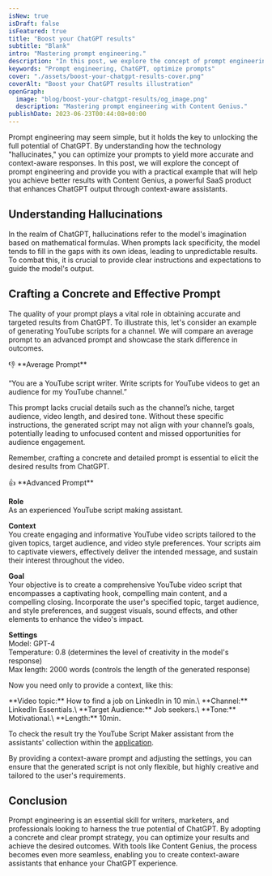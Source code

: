 ```yaml
---
isNew: true
isDraft: false
isFeatured: true
title: "Boost your ChatGPT results"
subtitle: "Blank"
intro: "Mastering prompt engineering."
description: "In this post, we explore the concept of prompt engineering and its importance in unlocking the full potential of ChatGPT"
keywords: "Prompt engineering, ChatGPT, optimize prompts"
cover: "./assets/boost-your-chatgpt-results-cover.png"
coverAlt: "Boost your ChatGPT results illustration"
openGraph:
  image: "blog/boost-your-chatgpt-results/og_image.png"
  description: "Mastering prompt engineering with Content Genius."
publishDate: 2023-06-23T00:44:08+00:00
---
```


Prompt engineering may seem simple, but it holds the key to unlocking the full potential of ChatGPT. By understanding how the technology "hallucinates," you can optimize your prompts to yield more accurate and context-aware responses. In this post, we will explore the concept of prompt engineering and provide you with a practical example that will help you achieve better results with Content Genius, a powerful SaaS product that enhances ChatGPT output through context-aware assistants.

## Understanding Hallucinations

In the realm of ChatGPT, hallucinations refer to the model's imagination based on mathematical formulas. When prompts lack specificity, the model tends to fill in the gaps with its own ideas, leading to unpredictable results. To combat this, it is crucial to provide clear instructions and expectations to guide the model's output.

## Crafting a Concrete and Effective Prompt

The quality of your prompt plays a vital role in obtaining accurate and targeted results from ChatGPT. To illustrate this, let's consider an example of generating YouTube scripts for a channel. We will compare an average prompt to an advanced prompt and showcase the stark difference in outcomes.

<div class="bg-gray-800 px-8 border rounded-lg prose-strong:text-gray-100 prose-p:text-gray-400">
👎 **Average Prompt**

“You are a YouTube script writer. Write scripts for YouTube videos to get an audience for my YouTube channel.”

</div>

This prompt lacks crucial details such as the channel’s niche, target audience, video length, and desired tone. Without these specific instructions, the generated script may not align with your channel’s goals, potentially leading to unfocused content and missed opportunities for audience engagement.

Remember, crafting a concrete and detailed prompt is essential to elicit the desired results from ChatGPT.

<div class="bg-gray-800 px-8 border rounded-lg prose-strong:text-gray-100 prose-p:text-gray-400">
👍 **Advanced Prompt**

**Role**\
As an experienced YouTube script making assistant.

**Context**\
You create engaging and informative YouTube video scripts tailored to the given topics, target audience, and video style preferences. Your scripts aim to captivate viewers, effectively deliver the intended message, and sustain their interest throughout the video.

**Goal**\
Your objective is to create a comprehensive YouTube video script that encompasses a captivating hook, compelling main content, and a compelling closing. Incorporate the user's specified topic, target audience, and style preferences, and suggest visuals, sound effects, and other elements to enhance the video's impact.

**Settings**\
Model: GPT-4\
Temperature: 0.8 (determines the level of creativity in the model's response)\
Max length: 2000 words (controls the length of the generated response)

</div>

Now you need only to provide a context, like this:

<div class="bg-gray-800 px-8 border rounded-lg prose-strong:text-gray-100 prose-p:text-gray-400">
  **Video topic:** How to find a job on LinkedIn in 10 min.\
  **Channel:** LinkedIn Essentials.\
  **Target Audience:** Job seekers.\
  **Tone:** Motivational.\
  **Length:** 10min.

</div>

To check the result try the YouTube Script Maker assistant from the assistants' collection within the [application](https://app.contentgenius.io/).

By providing a context-aware prompt and adjusting the settings, you can ensure that the generated script is not only flexible, but highly creative and tailored to the user's requirements.

## Conclusion

Prompt engineering is an essential skill for writers, marketers, and professionals looking to harness the true potential of ChatGPT. By adopting a concrete and clear prompt strategy, you can optimize your results and achieve the desired outcomes. With tools like Content Genius, the process becomes even more seamless, enabling you to create context-aware assistants that enhance your ChatGPT experience.
